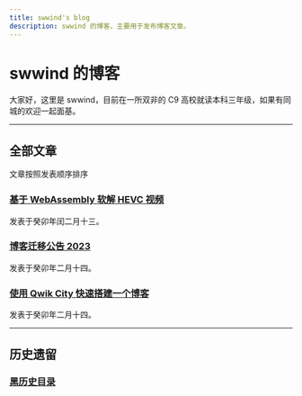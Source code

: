 ```yaml
---
title: swwind's blog
description: swwind 的博客，主要用于发布博客文章。
---
```


# swwind 的博客

大家好，这里是 swwind，目前在一所双非的 C9 高校就读本科三年级，如果有同城的欢迎一起面基。

---

## 全部文章

文章按照发表顺序排序

### <a href="/post/hevc-wasm">基于 WebAssembly 软解 HEVC 视频</a>

发表于癸卯年闰二月十三。

### <a href="/annouce/blog-transfer">博客迁移公告 2023</a>

发表于癸卯年二月十四。

### <a href="/post/qwik-blog">使用 Qwik City 快速搭建一个博客</a>

发表于癸卯年二月十四。

---

## 历史遗留

### <a href="/black-history">黑历史目录</a>
